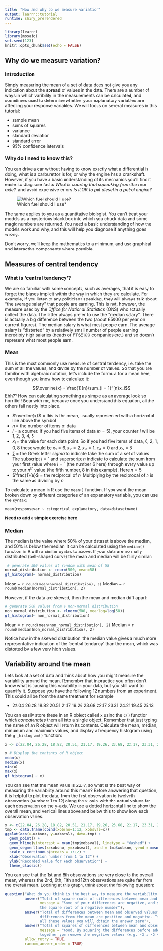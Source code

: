 ```yaml
---
title: "How and why do we measure variation"
output: learnr::tutorial
runtime: shiny_prerendered
---
```


```r
library(learnr)
library(mosaic)
set.seed(123)
knitr::opts_chunk$set(echo = FALSE)
```


## Why do we measure variation?

### Introduction
Simply measuring the mean of a set of data does not give you any indication about
the **spread** of values in the data. There are a number of ways in which varibility
in the measurements can be calculated, and sometimes used to determine whether your
explanatory variables are affecting your response variables. We will focus on
several measures in this tutorial:

* sample mean
* sums of squares
* variance
* standard deviation
* standard error
* 95% confidence intervals

### Why do I need to know this?
You can drive a car without having to know exactly what a differential is doing,
what is a carburettor is for, or why the engine has a crankshaft. However, if you
have a basic understanding of its mechanics you'll find it easier to diagnose
faults _What is causing that squeaking from the rear axle?_, and avoid expensive
errors _Is it OK to put diesel in a petrol engine?_

![Which fuel should I use?](www/fuel_types.jpg)

The same applies to you as a quantitative biologist. You can't treat your models
as a mysterious black box into which you chuck data and some magic numbers are
returned. You need a basic understanding of how the models work and why, and this
will help you diagnose if anything goes wrong.

Don't worry, we'll keep the mathematics to a minimum, and use graphical and
interactive components where possible.
  

## Measures of central tendency

### What is 'central tendency'?
We are so familiar with some concepts, such as averages, that it is easy to
forget the biases implicit within the way in which they are calculate. For example,
if you listen to any politicians speaking, they will always talk about "the average
salary" that people are earning. This is not, however, the measure used by the
_Office for National Statistics_ (ONS) who actually collect the data. The latter
always prefer to use the "median salary". There is actually a big difference
between the two (about £5000 per year on current figures). The median salary is
what most people earn. The average salary is "distorted" by a relatively small
number of people earning incredibly high salaries (heads of FTSE100 companies 
etc.) and so doesn't represent what most people earn.

### Mean
This is the most commonly use measure of central tendency, i.e. take the sum of
all the values, and divide by the number of values. So that you are familiar with
algebraic notation, let's include the formula for a mean here, even though you
know how to calculate it:

$$\overline{x} = \frac{1}{n}\sum_{i = 1}^{n}x_i$$
Ehh?? How can calculating something as simple as an average look so horrific!!
Bear with me, because once you understand this equation, all the others fall
neatly into place.

* $\overline{x}$ = this is the mean, usually represented with a horizontal line above the symbol
* $n$ = the number of items of data
* $i$ = a counter. If you had five items of data ($n=5$), your counter $i$ will be 1, 2, 3, 4, 5
* $x_i$ = the value for each data point. So if you had five items of data, 6, 2, 1, 0, 8 
these would be $x_1 = 6$, $x_2 = 2$, $x_3 = 1$, $x_4 = 0$ and $x_5 = 8$
* $\sum$ = the Greek letter _sigma_ to indicate take the sum of a set of values
The subscript $i=1$ and superscript $n$ indicate to calculate the sum from your
first value where $i=1$ (the number 6 here) through every value up to your $n^{th}$
value (the fifth number, 8 in this example). Here $n = 5$ 
* $\frac{1}{n}$ = the reciprocal of $n$. Multiplying by the reciprocal of $n$ is
the same as dividing by $n$

To calculate a mean in R use the `mean()` function. If you want the mean broken
down by different categories of an explanatory variable, you can use the
syntax:

`mean(responsevar ~ categorical_explanatory, data=datasetname)`

**Need to add a simple exercise here**

### Median
The median is the value where 50% of your dataset is above the median, and
50% is below the median. It can be calculated using the `median()` function in R
with a similar syntax to above. If your data are normally distributed (bell-shaped
curve) the mean and median will be fairly similar:

```r
 # generate 500 values at random with mean of 58
normal_distribution <- rnorm(500, mean=58)
gf_histogram(~ normal_distribution)
```

Mean = `r round(mean(normal_distribution), 2)`
Median = `r round(median(normal_distribution), 2)`

However, if the data are skewed, then the mean and median drift apart:

```r
# generate 500 values from a non-normal distribution
non_normal_distribution <- rlnorm(500, meanlog=log(58))
gf_histogram(~ non_normal_distribution)
```

Mean = `r round(mean(non_normal_distribution), 2)`
Median = `r round(median(non_normal_distribution), 2)`

Notice how in the skewed distribution, the median value gives a much more
representative indication of the 'central tendancy' than the mean, which was
distorted by a few very high values.

## Variability around the mean
Lets look at a set of data and think about how you might measure the variability
around the mean. Remember that in practice you often don't know what is causing
this variability in your data, but you still want to quantify it. Suppose you 
have the following 12 numbers from an experiment. This could all be from the
same treatment for example:

* 22.04 26.28 18.82 20.51 21.17 19.26 23.68 22.17 23.31 24.21 19.45 25.13

You can easily store these in an R object called `x` using the `c()` function
which _concatenates_ them all into a single object. Remember that just typing
the name of an R object will return its contents. Calculate the mean, median,
minumum and maximum values, and display a frequency histogram using the
`gf_histogram()` function:

```r
x <- c(22.04, 26.28, 18.82, 20.51, 21.17, 19.26, 23.68, 22.17, 23.31, 24.21, 19.45, 25.13)

```
```r
x # Display the contents of R object
mean(x)
median(x)
min(x)
max(x)
gf_histogram( ~ x)
```

You can see that the mean value is 22.17, so what is the best
way of measuring the variability around this mean? Before answering that
question, it is helpful to plot the data, from the first observation to twelveth
observation (numbers 1 to 12) along the x-axis, with the actual values for each
observation on the y-axis. We use a dotted horizontal line to show the overall
mean, and vertical lines above and below this to show how each observation 
varies.

```r
x <- c(22.04, 26.28, 18.82, 20.51, 21.17, 19.26, 23.68, 22.17, 23.31, 24.21, 19.45, 25.13)
tmp <- data.frame(cbind(xobsno=1:12, xobsval=x))
ggplot(aes(x=xobsno, y=xobsval), data=tmp) +
  geom_point() +
  geom_hline(yintercept = mean(tmp$xobsval), linetype = "dashed") +
  geom_segment(aes(x=xobsno, y=xobsval), xend = tmp$xobsno, yend = mean(tmp$xobsval)) +
  scale_x_continuous(breaks = 1:12) +
  xlab("Observation number from 1 to 12") +
  ylab("Recorded value for each observation") +
  theme_classic()
```

You can see that the 1st and 8th observations are very close to the overall
mean, whereas the 2nd, 6th, 11th and 12th observations are quite far from the
overall mean. Looking at this graph, think about the following question:

```r
question("What do you think is the best way to measure the variability around this mean?",
         answer("Total of square roots of differences between mean and observed values",
                message = "Some of your differences are negative, and you cannot take
                the square root of a negative number"),
         answer("Total of differences between mean and observed values", message = "The
                differences from the mean are positive and negative. If you add up
                all these values you will obtain the answer zero"),
         answer("Total of squares of differences between mean and observed values",
                message = "Good. By squaring the differences before adding them
                together you remove the negative values (e.g. -3 x -3 = +9)", correct = TRUE),
         allow_retry = TRUE,
         random_answer_order = TRUE)
```

